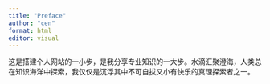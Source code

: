 ```yaml
---
title: "Preface"
author: "cen"
format: html
editor: visual
---
```


这是搭建个人网站的一小步，是我分享专业知识的一大步。水滴汇聚澄海，人类总在知识海洋中探索，我仅仅是沉浮其中不可自拔又小有快乐的真理探索者之一。
